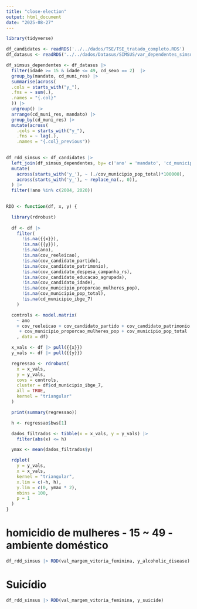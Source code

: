 ```yaml
---
title: "close-election"
output: html_document
date: "2025-08-27"
---
```


```r
library(tidyverse)

```


```r
df_candidates <- readRDS('../../dados/TSE/TSE_tratado_completo.RDS')
df_datasus <- readRDS('../../dados/Datasus/SIMSUS/var_dependentes_simsus.RDS')
```

```r

df_simsus_dependentes <- df_datasus |> 
  filter(idade >= 15 & idade <= 49, cd_sexo == 2)  |> 
  group_by(mandato, cd_muni_res) |>
  summarise(across(
  .cols = starts_with("y_"),       
  .fns = ~ sum(.),  
  .names = "{.col}"              
  )) |> 
  ungroup() |> 
  arrange(cd_muni_res, mandato) |> 
  group_by(cd_muni_res) |> 
  mutate(across(
    .cols = starts_with("y_"),       
    .fns = ~ lag(.),  
    .names = "{.col}_previous"))
  

```

```r
df_rdd_simsus <- df_candidates |> 
  left_join(df_simsus_dependentes, by= c('ano' = 'mandato', 'cd_municipio_ibge_6' = 'cd_muni_res')) |> 
  mutate(
    across(starts_with('y_'), ~ (./cov_municipio_pop_total)*100000),
    across(starts_with('y_'), ~ replace_na(., 0)),
  ) |> 
  filter(!ano %in% c(2004, 2020))
  


```


```r

RDD <- function(df, x, y) {

  library(rdrobust)
  
  df <- df |>
    filter(
      !is.na({{x}}),
      !is.na({{y}}),
      !is.na(ano),
      !is.na(cov_reeleicao),
      !is.na(cov_candidato_partido),
      !is.na(cov_candidato_patrimonio),
      !is.na(cov_candidato_despesa_campanha_rs),
      !is.na(cov_candidato_educacao_agrupada),
      !is.na(cov_candidato_idade),
      !is.na(cov_municipio_proporcao_mulheres_pop),
      !is.na(cov_municipio_pop_total),
      !is.na(cd_municipio_ibge_7)
    )

  controls <- model.matrix(
    ~ ano 
    + cov_reeleicao + cov_candidato_partido + cov_candidato_patrimonio + cov_candidato_despesa_campanha_rs + cov_candidato_educacao_agrupada + cov_candidato_idade
     + cov_municipio_proporcao_mulheres_pop + cov_municipio_pop_total
    , data = df)

  x_vals <- df |> pull({{x}})
  y_vals <- df |> pull({{y}})

  regressao <- rdrobust(
    x = x_vals,
    y = y_vals,
    covs = controls,
    cluster = df$cd_municipio_ibge_7,
    all = TRUE,
    kernel = "triangular"
  )

  print(summary(regressao))

  h <- regressao$bws[1]

  dados_filtrados <- tibble(x = x_vals, y = y_vals) |>
    filter(abs(x) <= h)

  ymax <- mean(dados_filtrados$y)

  rdplot(
    y = y_vals,
    x = x_vals,
    kernel = "triangular",
    x.lim = c(-h, h),
    y.lim = c(0, ymax * 2),
    nbins = 100,
    p = 1
  )
}

```

# homicidio de mulheres - 15 ~ 49 - ambiente doméstico
```r


df_rdd_simsus |> RDD(val_margem_vitoria_feminina, y_alcoholic_disease)

```
# Suicídio

```r

df_rdd_simsus |> RDD(val_margem_vitoria_feminina, y_suicide)

```












